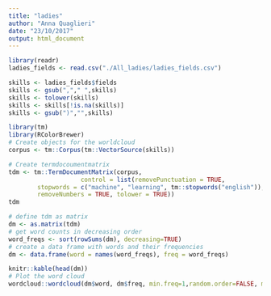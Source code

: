 ```yaml
---
title: "ladies"
author: "Anna Quaglieri"
date: "23/10/2017"
output: html_document
---
```


```r
library(readr)
ladies_fields <- read.csv("./All_ladies/ladies_fields.csv")

skills <- ladies_fields$fields
skills <- gsub(","," ",skills)
skills <- tolower(skills)
skills <- skills[!is.na(skills)]
skills <- gsub(")","",skills)

library(tm)
library(RColorBrewer)
# Create objects for the worldcloud
corpus <- tm::Corpus(tm::VectorSource(skills))

# Create termdocoumentmatrix
tdm <- tm::TermDocumentMatrix(corpus,
                    control = list(removePunctuation = TRUE,
        stopwords = c("machine", "learning", tm::stopwords("english")),
        removeNumbers = TRUE, tolower = TRUE))   
tdm

# define tdm as matrix
dm <- as.matrix(tdm)
# get word counts in decreasing order
word_freqs <- sort(rowSums(dm), decreasing=TRUE) 
# create a data frame with words and their frequencies
dm <- data.frame(word = names(word_freqs), freq = word_freqs)

knitr::kable(head(dm))
# Plot the word cloud
wordcloud::wordcloud(dm$word, dm$freq, min.freq=1,random.order=FALSE, max.words = 100, colors=brewer.pal(8, "Dark2"))
```

